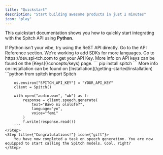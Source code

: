 ```yaml
---
title: "Quickstart"
description: "Start building awesome products in just 2 minutes"
icon: "play"
---
```


This quickstart documentation shows you how to quickly start integrating with the Spitch API using <b>Python</b>.

<Tip>
    If Python isn't your vibe, try using the ReST API directly. Go to the API Reference section.
    We're working to add SDKs for more languages.
</Tip>

<Steps>
    <Step title={"Get API Key"} icon={"key"}>
        Go to https://dev.spi-tch.com to get your API Key.
        More info on API keys can be found on the [Keys](/concepts/keys) page.
    </Step>
    <Step title={"Install the Python library"} icon={"terminal"}>
        ```
        pip install spitch
        ```
        More info on installation can be found on [Installation](/getting-started/installation)
    </Step>
    <Step title={"Sample Code (Python)"} icon={"terminal"}>
        ```python
        from spitch import Spitch

        os.environ["SPITCH_API_KEY"] = "YOUR_API_KEY"
        client = Spitch()

        with open("audio.wav", "wb") as f:
            response = client.speech.generate(
                text="Báwo ni olólùfé?",
                language="yo",
                voice="femi"
            )
            f.write(response.read())
        ```
    </Step>
    <Step title={"Congratulations!"} icon={"gift"}>
        You have now completed a task on speech generation. You are now equipped to start calling the Spitch models. Cool, right?
    </Step>
</Steps>

